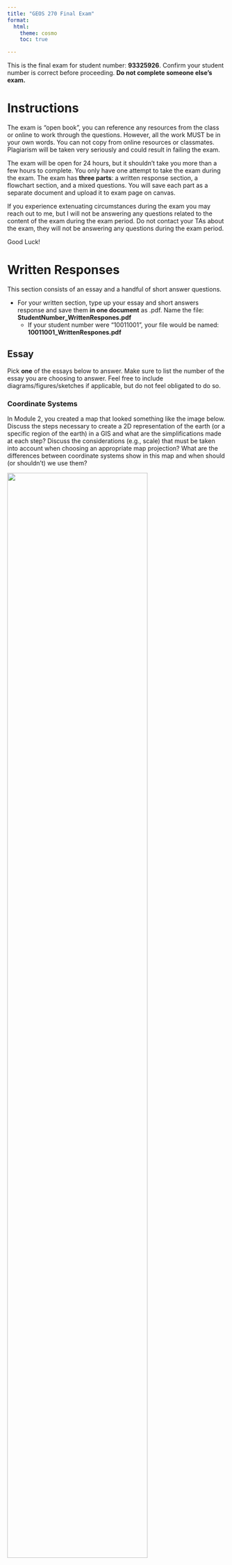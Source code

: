```yaml
---
title: "GEOS 270 Final Exam"
format:
  html:
    theme: cosmo
    toc: true

---
```



This is the final exam for student number: **93325926**.  Confirm your student number is correct before proceeding.  **Do not complete someone else's exam.** 


# Instructions

The exam is "open book", you can reference any resources from the class or online to work through the questions. However, all the work MUST be in your own words. You can not copy from online resources or classmates. Plagiarism will be taken very seriously and could result in failing the exam.

The exam will be open for 24 hours, but it shouldn't take you more than a few hours to complete.  You only have one attempt to take the exam during the exam.  The exam has **three parts**: a written response section, a flowchart section, and a mixed questions.  You will save each part as a separate document and upload it to exam page on canvas.

If you experience extenuating circumstances during the exam you may reach out to me, but I will not be answering any questions related to the content of the exam during the exam period. Do not contact your TAs about the exam, they will not be answering any questions during the exam period.

Good Luck!


# Written Responses

This section consists of an essay and a handful of short answer questions.

* For your written section, type up your essay and short answers response and save them **in one document** as .pdf.  Name the file: **StudentNumber_WrittenRespones.pdf**
    * If your student number were "10011001", your file would be named: **10011001_WrittenRespones.pdf**


## Essay

Pick **one** of the essays below to answer.  Make sure to list the number of the essay you are choosing to answer.  Feel free to include diagrams/figures/sketches if applicable, but do not feel obligated to do so.



### Coordinate Systems

In Module 2, you created a map that looked something like the image below. Discuss the steps necessary to create a 2D representation of the earth (or a specific region of the earth) in a GIS and what are the simplifications made at each step?  Discuss the considerations (e.g., scale) that must be taken into account when choosing an appropriate map projection?  What are the differences between coordinate systems show in this map and when should (or shouldn't) we use them?

![](images/Coordinate_System_Comparison.png){width=80%}








### Data Models

In Module 4, you assessed the relationship between housing cost and vegetation cover and created a map that looked something like the image below.  Discuss the key differences between raster and vector data; what type(s) of phenomena they are best suited to represent, and what does the term 'resolution' describe in the context of these data models, and how is resolution related to, and different from, the concept of scale?  How did you make use of both raster and vector data to investigate the relationship between housing cost and vegetation cover in Vancouver?

![](images/Van_NDVI_Map.png){width=80%}








## Short Answer

You can answer these questions briefly in sentence or bullet point format.







### Normalization


What is the purpose of data normalization and how do you do it? List two examples from lab where we normalized data and why we needed to do it?






### Autocorrelation

What is spatial auto-correlation and what are two analysis tools we covered that use spatial auto-correlation create a continuous field from discrete point observations?






### Select by Attribute

The table below contains a list records for different trees in an area.  The select by attribute tool can be used to query records in a table. For example, if I needed to find all the maple trees , I could select:\n\n<p><strong>Where:</strong> Species = Maple</p>








### File Size vs. Resolution
    
You have two raster images that cover the exact same area (same extent).  Raster image 'A' is a DEM (one band) and a cell size of 100 m.  Raster image 'B' is an RGB color image (three bands) and a cell size of 25 m.  If raster A has a file size of 10 mb (megabytes), what is the approximate file size of layer B in mb?",







# Flowchart 

Create a flow chart to represent the analysis steps you would need to conduct to answer the following question. Either draw your flowchart by hand, use this [online tool](https://app.diagrams.net/), or use another software package (eg. power point, etc.) and upload it here. Use appropriate symbology to differentiate between layers (inputs/ intermediate layers /outputs) and processes and use arrows to connect them. You can include a written response as well to further explain steps/choices in your model if you wish.

* Save the file as either a .pdf, png, or jpg and name it as follows: **StudentNumber_Flowchart.pdf**
  * If your student number were "10011001", your file would be named: **10011001_FlowChart.pdf**, **10011001_FlowChart.png**, or **10011001_FlowChart.jpg**, depending on the file type you chose.
* Make sure to upload the flowchart as a separate file.  Do not include it in your written answers or it **will not be marked**.



### Locations for a Cherry Orchard

You have been hired as a GIS consultant to identify the best locations in BC to start a new organic cherry orchard. The ideal location must meet the following criteria:

* Be on land already used for agriculture.
* Precipitation must be greater than 500 mm/year but less than 1500 mm/year.
* Mean winter temperature must be less than 4 degrees but greater than -10 degrees.
* Greater than 250 m away from First or Second order streams.
* Within 50 km of a farmers market.

You have the following data to work with. Create a flowchart to show how you would go about identifying potential orchard locations.



|       A       |  B   |  C  |         D          |                              E                               |
|---------------|------|-----|--------------------|--------------------------------------------------------------|
|Precipitation  |Raster|.tiff|BC Albers Equal Area|Mean Annual Precipitation                                     |
|Temperature    |Raster|.tiff|BC Albers Equal Area|Mean Winter Temperature                                       |
|LandUse        |Raster|.tiff|BC Albers Equal Area| Land Use Category,(Agriculture,Forest,Urban,Water,Grassland) |
|Farmers Markets|Point |.csv |WGS 1984            |Name                                                          |
|Streams        |Line  |.shp |BC Albers Equal Area| Order(First,Second,Third,etc)                                |







# Mixed Questions

For these questions, download the answer sheet for your exam, which can be found [here](https://github.com/GEOS270/FinalExam/raw/main/sheets/0_AnswerSheet.zip).  

* It is **very important** make sure the file is named and formatted properly **before** you upload it.  
    * It should be formatted as follows: **StudentNumber_AnswerSheet.csv** .  
    * If your student number were "10011001", your file would be named: **10011001_AnswerSheet.csv**
  
* **Do not** upload the answer sheet as a .numbers, .xls, or any other type of file.   Only upload a .csv file for your answer sheet.
    * Canvas will convert .numbers, .xls, etc to a .pdf and which cannot be graded automatically.  
    * Answer sheets that cannot be graded automatically will incur a significant penalty.

* The answer sheet file is already named and formatted properly for you, but if you accidentally save in a different format need help exporting a .csv file, you can refer to the following instructions:
    * For the [Numbers](https://support.apple.com/en-ca/guide/numbers/tan3b922d4ad/mac) application on a Mac 
    * For [Excel](https://support.microsoft.com/en-au/office/save-a-workbook-to-text-format-txt-or-csv-3e9a9d6c-70da-4255-aa28-fcacf1f081e6) on Windows.





## Matching

Match the numbered items to the values from the answer bank.  Some answers may be used more than once.  Only type the letter corresponding to you choice on your answer sheet.  **Do not** type out the full word, only type the letter corresponding to the answer.  Answers are not case sensitive.

**1**	
Match the following data to their corresponding measurement scale:

Answer Bank: **a** Ratio	**b** Interval	**c** Nominal	

 * **1.0**	
Monthly Income


 * **1.1**	
Temperature (Fahrenheit)


 * **1.2**	
Colors


 * **1.3**	
Monthly Income


 * **1.4**	
IQ Score


 * **1.5**	
Colors


 * **1.6**	
Temperature (Celsius)


 * **1.7**	
Age




## Fill in the Blanks

Enter the words or phrases that best complete the statement.  Blanks are labelled with with an numeric code in brackets (e.g., [11.1]) which has a corresponding slot in your answer sheet.  Spelling does not need to be exact, but **make sure** to type out acronyms/abbreviations. For example, if the answer is *Geographic Information Science* but you entered **GIS**, your answer will be marked as incorrect.

**2**	
Ptolemy's Geographia is the first known example of a(n) [  <sub>2.0</sub>  ]. It consisted of eight volumes and a [  <sub>2.1</sub>  ] world map.

**3**	
NDVI is an index derived from satellite [  <sub>3.0</sub>  ] that can be used to gauge the health/density of [  <sub>3.1</sub>  ].

**4**	
Resolution is a branch of your [  <sub>4.0</sub>  ], scale is a property of your [  <sub>4.1</sub>  ].

**5**	
Spatial [  <sub>5.0</sub>  ] is the process of estimating the values between point observations to create a continuous surface. A common method known as [  <sub>5.1</sub>  ] uses a function to estimate cell values based on their proximity to a set of known point observations.

**6**	
The [  <sub>6.0</sub>  ] arises when we aggregate individual data values into larger [  <sub>6.1</sub>  ] with arbitrary boundaries.

**7**	
[  <sub>7.0</sub>  ] is the process of assigning spatial [  <sub>7.1</sub>  ] to images like scanned historical maps.

**8**	
An attribute [  <sub>8.0</sub>  ] contains non-spatial data, that is linked to spatial data using an [  <sub>8.1</sub>  ].



## Multiple Choice

Type the letter corresponding to you choice on your answer sheet.  **Do not** type out the full word, only type the letter corresponding to the answer.  Answers are not case sensitive.

**9.0**	
When making a map of global population density, you should use this type of projection to ensure accurate calculations:

* **a** Conformal Cylindrical
* **b** Universal Transverse Mercator
* **c** Equal Area
* **d** Conformal Conic
* **e** Equidistant Azimuthal


**10.0**	
This issue arises when we assume we can take data presented in aggregate and aggregate it again at a higher level.

* **a** Aggregation Error
* **b** Modifiable Aerial Unit Problem
* **c** Atomistic Fallacy
* **d** Extrapolation Error
* **e** Ecological Fallacy


**11.0**	
These chart/plots are best suited for showing the distribution of a continuous variable:

* **a** Line Charts
* **b** Histograms
* **c** Bar Charts
* **d** Box Plots
* **e** Scatter Plots


**12.0**	
This metric gives us a sense of the dispersion in a data set, but it is not influenced by outliers.

* **a** Dispersion Index
* **b** Range
* **c** Mean
* **d** Inter-Quartile Range
* **e** Standard Deviation


**13.0**	
This type of analysis lets us look at the relationship one variable has with another.

* **a** Natural Breaks Classification
* **b** R2 Scoring
* **c** Linear Regression
* **d** Random Forest
* **e** Line Plotting


**14.0**	
These chart/plots are best suited for showing the relationship between two variables:

* **a** Line Charts
* **b** Histograms
* **c** Scatter Plots
* **d** Bar Charts
* **e** Box Plots


**15.0**	
Map Rock is a 12,000-year stone engraving that that shows a map of which river?

* **a** Snake River
* **b** Fraser River
* **c** Murray Darling River
* **d** Nile River
* **e** Dyje River




## True False

Type the letter corresponding to you choice on your answer sheet.  **Do not** type out the full word, only type the letter corresponding to the answer.  Answers are not case sensitive.

**16.0**	
Everything is related to everything else, but farther things are more closely related than nearer things.

* **a** True
* **b** False


**17.0**	
K-means is a type of unsupervised classification method.

* **a** False
* **b** True


**18.0**	
Box plots are well suited for looking at the spread of values within different classes.

* **a** True
* **b** False


**19.0**	
The first computer based geographic information system was invented in the United States.

* **a** True
* **b** False


**20.0**	
Cartography originated in Europe.

* **a** False
* **b** True


